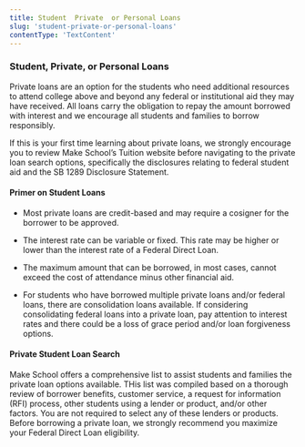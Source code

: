 ```yaml
---
title: Student  Private  or Personal Loans
slug: 'student-private-or-personal-loans'
contentType: 'TextContent'
---
```


### Student, Private, or Personal Loans

Private loans are an option for the students who need additional resources to attend college above
and beyond any federal or institutional aid they may have received. All loans carry the obligation
to repay the amount borrowed with interest and we encourage all students and families to borrow
responsibly.

If this is your first time learning about private loans, we strongly encourage you to review Make
School’s Tuition website before navigating to the private loan search options, specifically the
disclosures relating to federal student aid and the SB 1289 Disclosure Statement.

#### Primer on Student Loans

- Most private loans are credit-based and may require a cosigner for the borrower to be approved.

- The interest rate can be variable or fixed. This rate may be higher or lower than the interest
  rate of a Federal Direct Loan.

- The maximum amount that can be borrowed, in most cases, cannot exceed the cost of attendance minus
  other financial aid.

- For students who have borrowed multiple private loans and/or federal loans, there are
  consolidation loans available. If considering consolidating federal loans into a private loan, pay
  attention to interest rates and there could be a loss of grace period and/or loan forgiveness
  options.

#### Private Student Loan Search

Make School offers a comprehensive list to assist students and families the private loan options
available. THis list was compiled based on a thorough review of borrower benefits, customer service,
a request for information (RFI) process, other students using a lender or product, and/or other
factors. You are not required to select any of these lenders or products. Before borrowing a private
loan, we strongly recommend you maximize your Federal Direct Loan eligibility.
